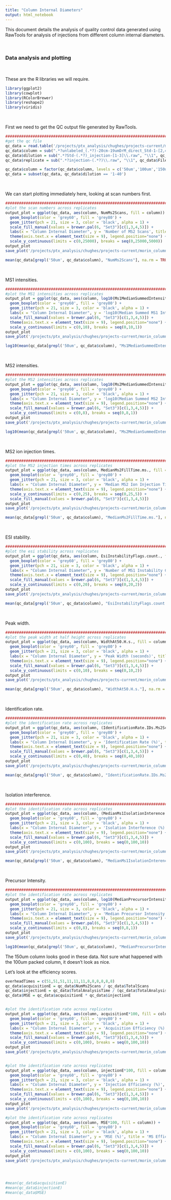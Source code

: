 ```yaml
---
title: "Column Internal Diameters"
output: html_notebook
---
```


This document details the analysis of quality control data generated using RawTools for analysis of injections from different column internal diameters. 

<br>

### Data analysis and plotting

<br>

These are the R libraries we will require.

```r
library(ggplot2)
library(cowplot)
library(RColorBrewer)
library(reshape2)
library(viridis)
```


<br>

First we need to get the QC output file generated by RawTools.

```r
###################################################################################################################################################################
#get the qc file
qc_data = read.table('/projects/ptx_analysis/chughes/projects-current/morin_column-testing/internal-diameters/qc_output-xtandem-run2/QcDataTable.csv', header = TRUE, sep = ',')
qc_data$column = sub(".*?unlabeled_(.*?)-20cm-19umDrM_direct_Std-1-[2,4]0_injection-[1-3]\\.raw", "\\1", qc_data$FileName)
qc_data$dilution = sub(".*?Std-(.*?)_injection-[1-3]\\.raw", "\\1", qc_data$FileName)
qc_data$replicate = sub(".*?injection-(.*?)\\.raw", "\\1", qc_data$FileName)

qc_data$column = factor(qc_data$column, levels = c('50um','100um','150um','200um'))
qc_data = subset(qc_data, qc_data$dilution == '1-40')
```


<br>

We can start plotting immediately here, looking at scan numbers first.

```r
###################################################################################################################################################################
#plot the scan numbers across replicates
output_plot = ggplot(qc_data, aes(column, NumMs2Scans, fill = column)) +
  geom_boxplot(color = 'grey60', fill = 'grey80') +
  geom_jitter(pch = 21, size = 3, color = 'black', alpha = 1) +
  scale_fill_manual(values = brewer.pal(6, "Set3")[c(1,3,4,5)]) +
  labs(x = "Column Internal Diameter", y = 'Number of MS2 Scans', title = 'MS2 Scan Numbers') +
  theme(axis.text.x = element_text(size = 9), legend.position="none") +
  scale_y_continuous(limits = c(0,25000), breaks = seq(0,25000,5000)) 
output_plot
save_plot('/projects/ptx_analysis/chughes/projects-current/morin_column-testing/internal-diameters/Ranalysis/QC_MS2scan-number-across-replicates.pdf',output_plot)

mean(qc_data[grepl('50um', qc_data$column), "NumMs2Scans"], na.rm = TRUE)
```

<br>

MS1 intensities.

```r
###################################################################################################################################################################
#plot the MS1 intensities across replicates
output_plot = ggplot(qc_data, aes(column, log10(Ms1MedianSummedIntensity), fill = column)) +
  geom_boxplot(color = 'grey60', fill = 'grey80') +
  geom_jitter(pch = 21, size = 3, color = 'black', alpha = 1) +
  labs(x = "Column Internal Diameter", y = 'log10(Median Summed MS1 Intensity)', title = 'MS1 Intensity') +
  scale_fill_manual(values = brewer.pal(6, "Set3")[c(1,3,4,5)]) +
  theme(axis.text.x = element_text(size = 9), legend.position="none") +
  scale_y_continuous(limits = c(0,10), breaks = seq(0,10,1))
output_plot
save_plot('/projects/ptx_analysis/chughes/projects-current/morin_column-testing/internal-diameters/Ranalysis/QC_MS1-intensity-across-replicates.pdf',output_plot)

log10(mean(qc_data[grepl('50um', qc_data$column), "Ms1MedianSummedIntensity"], na.rm = TRUE))
```


<br>

MS2 intensities.

```r
###################################################################################################################################################################
#plot the MS2 intensities across replicates
output_plot = ggplot(qc_data, aes(column, log10(Ms2MedianSummedIntensity), fill = column)) +
  geom_boxplot(color = 'grey60', fill = 'grey80') +
  geom_jitter(pch = 21, size = 3, color = 'black', alpha = 1) +
  labs(x = "Column Internal Diameter", y = 'log10(Median Summed MS2 Intensity)', title = 'MS2 Intensity') +
  theme(axis.text.x = element_text(size = 9), legend.position="none") +
  scale_fill_manual(values = brewer.pal(6, "Set3")[c(1,3,4,5)]) +
  scale_y_continuous(limits = c(0,8), breaks = seq(0,8,1)) 
output_plot
save_plot('/projects/ptx_analysis/chughes/projects-current/morin_column-testing/internal-diameters/Ranalysis/QC_MS2-intensity-across-replicates.pdf',output_plot)

log10(mean(qc_data[grepl('50um', qc_data$column), "Ms2MedianSummedIntensity"], na.rm = TRUE))
```


<br>

MS2 ion injection times.

```r
###################################################################################################################################################################
#plot the MS2 injection times across replicates
output_plot = ggplot(qc_data, aes(column, MedianMs2FillTime.ms., fill = column)) +
  geom_boxplot(color = 'grey60', fill = 'grey80') +
  geom_jitter(pch = 21, size = 3, color = 'black', alpha = 1) +
  labs(x = "Column Internal Diameter", y = 'Median MS2 Ion Injection Time (ms)', title = 'MS2 Ion Injection Time') +
  theme(axis.text.x = element_text(size = 9), legend.position="none") +
  scale_y_continuous(limits = c(0,25), breaks = seq(0,25,5)) +
  scale_fill_manual(values = brewer.pal(6, "Set3")[c(1,3,4,5)])
output_plot
save_plot('/projects/ptx_analysis/chughes/projects-current/morin_column-testing/internal-diameters/Ranalysis/QC_MS2-injection-across-replicates.pdf',output_plot)

mean(qc_data[grepl('50um', qc_data$column), "MedianMs2FillTime.ms."], na.rm = TRUE)
```


<br>

ESI stability.

```r
###################################################################################################################################################################
#plot the esi stability across replicates
output_plot = ggplot(qc_data, aes(column, EsiInstabilityFlags.count., fill = column)) +
  geom_boxplot(color = 'grey60', fill = 'grey80') +
  geom_jitter(pch = 21, size = 3, color = 'black', alpha = 1) +
  labs(x = "Column Internal Diameter", y = 'Number of MS1 Instability Counts', title = 'Electrospray Stability') +
  theme(axis.text.x = element_text(size = 9), legend.position="none") +
  scale_fill_manual(values = brewer.pal(6, "Set3")[c(1,3,4,5)]) +
  scale_y_continuous(limits = c(0,20), breaks = seq(0,20,2))
output_plot
save_plot('/projects/ptx_analysis/chughes/projects-current/morin_column-testing/internal-diameters/Ranalysis/QC_esi-stability-across-replicates.pdf',output_plot)

mean(qc_data[grepl('50um', qc_data$column), "EsiInstabilityFlags.count."], na.rm = TRUE)
```

<br>

Peak width.

```r
###################################################################################################################################################################
#plot the peak width at half height across replicates
output_plot = ggplot(qc_data, aes(column, WidthAt50.H.s., fill = column)) +
  geom_boxplot(color = 'grey60', fill = 'grey80') +
  geom_jitter(pch = 21, size = 3, color = 'black', alpha = 1) +
  labs(x = "Column Internal Diameter", y = 'Peak Width (seconds)', title = 'Peak Width at Half Height') +
  theme(axis.text.x = element_text(size = 9), legend.position="none") +
  scale_fill_manual(values = brewer.pal(6, "Set3")[c(1,3,4,5)]) +
  scale_y_continuous(limits = c(0,10), breaks = seq(0,10,2))
output_plot
save_plot('/projects/ptx_analysis/chughes/projects-current/morin_column-testing/internal-diameters/Ranalysis/QC_peak-width-half-across-replicates.pdf',output_plot)

mean(qc_data[grepl('50um', qc_data$column), "WidthAt50.H.s."], na.rm = TRUE)
```

<br>

Identification rate.

```r
###################################################################################################################################################################
#plot the identification rate across replicates
output_plot = ggplot(qc_data, aes(column, (IdentificationRate.IDs.Ms2Scan. * 100), fill = column)) +
  geom_boxplot(color = 'grey60', fill = 'grey80') +
  geom_jitter(pch = 21, size = 3, color = 'black', alpha = 1) +
  labs(x = "Column Internal Diameter", y = 'Identification Rate (%)', title = 'MS2 Identification Rate') +
  theme(axis.text.x = element_text(size = 9), legend.position="none") +
  scale_fill_manual(values = brewer.pal(6, "Set3")[c(1,3,4,5)]) +
  scale_y_continuous(limits = c(0,40), breaks = seq(0,40,10))
output_plot
save_plot('/projects/ptx_analysis/chughes/projects-current/morin_column-testing/internal-diameters/Ranalysis/QC_identification-rate-across-replicates.pdf',output_plot)

mean(qc_data[grepl('50um', qc_data$column), "IdentificationRate.IDs.Ms2Scan."], na.rm = TRUE)
```


<br>

Isolation interference.

```r
###################################################################################################################################################################
#plot the identification rate across replicates
output_plot = ggplot(qc_data, aes(column, (MedianMs1IsolationInterence * 100), fill = column)) +
  geom_boxplot(color = 'grey60', fill = 'grey80') +
  geom_jitter(pch = 21, size = 3, color = 'black', alpha = 1) +
  labs(x = "Column Internal Diameter", y = 'Isolation Interference (%)', title = 'MS2 Isolation Interference') +
  theme(axis.text.x = element_text(size = 9), legend.position="none") +
  scale_fill_manual(values = brewer.pal(6, "Set3")[c(1,3,4,5)]) +
  scale_y_continuous(limits = c(0,100), breaks = seq(0,100,10))
output_plot
save_plot('/projects/ptx_analysis/chughes/projects-current/morin_column-testing/internal-diameters/Ranalysis/QC_isolation-interference-across-replicates.pdf',output_plot)

mean(qc_data[grepl('50um', qc_data$column), "MedianMs1IsolationInterence"], na.rm = TRUE)
```

<br>

Precursor Intensity.

```r
###################################################################################################################################################################
#plot the identification rate across replicates
output_plot = ggplot(qc_data, aes(column, log10(MedianPrecursorIntensity), fill = column)) +
  geom_boxplot(color = 'grey60', fill = 'grey80') +
  geom_jitter(pch = 21, size = 3, color = 'black', alpha = 1) +
  labs(x = "Column Internal Diameter", y = 'Median Precursor Intensity', title = 'Precursor Intensity') +
  theme(axis.text.x = element_text(size = 9), legend.position="none") +
  scale_fill_manual(values = brewer.pal(6, "Set3")[c(1,3,4,5)]) +
  scale_y_continuous(limits = c(0,8), breaks = seq(0,8,1))
output_plot
save_plot('/projects/ptx_analysis/chughes/projects-current/morin_column-testing/internal-diameters/Ranalysis/QC_precursor-intensity-across-replicates.pdf',output_plot)

log10(mean(qc_data[grepl('50um', qc_data$column), "MedianPrecursorIntensity"], na.rm = TRUE))
```

The 150um column looks good in these data. Not sure what happened with the 100um packed column, it doesn't look as nice. 

Let's look at the efficiency scores.

```r
overheadTimes = c(51,51,51,11,11,11,8,8,8,8,8,8)
qc_data$acquisitionE = qc_data$NumMs2Scans / qc_data$TotalScans
qc_data$injectionE = qc_data$TotalAnalysisTime / (qc_data$TotalAnalysisTime + overheadTimes)
qc_data$MSE = qc_data$acquisitionE * qc_data$injectionE


#plot the identification rate across replicates
output_plot = ggplot(qc_data, aes(column, acquisitionE*100, fill = column)) +
  geom_boxplot(color = 'grey60', fill = 'grey80') +
  geom_jitter(pch = 21, size = 3, color = 'black', alpha = 1) +
  labs(x = "Column Internal Diameter", y = 'Acquisition Efficiency (%)', title = 'Acquisition Efficiency') +
  theme(axis.text.x = element_text(size = 9), legend.position="none") +
  scale_fill_manual(values = brewer.pal(6, "Set3")[c(1,3,4,5)]) +
  scale_y_continuous(limits = c(0,100), breaks = seq(0,100,10))
output_plot
save_plot('/projects/ptx_analysis/chughes/projects-current/morin_column-testing/internal-diameters/Ranalysis/QC_acquisition-efficiency-across-diameters.pdf',output_plot)


#plot the identification rate across replicates
output_plot = ggplot(qc_data, aes(column, injectionE*100, fill = column)) +
  geom_boxplot(color = 'grey60', fill = 'grey80') +
  geom_jitter(pch = 21, size = 3, color = 'black', alpha = 1) +
  labs(x = "Column Internal Diameter", y = 'Injection Efficiency (%)', title = 'Injection Efficiency') +
  theme(axis.text.x = element_text(size = 9), legend.position="none") +
  scale_fill_manual(values = brewer.pal(6, "Set3")[c(1,3,4,5)]) +
  scale_y_continuous(limits = c(0,100), breaks = seq(0,100,10))
output_plot
save_plot('/projects/ptx_analysis/chughes/projects-current/morin_column-testing/internal-diameters/Ranalysis/QC_injection-efficiency-across-diameters.pdf',output_plot)

#plot the identification rate across replicates
output_plot = ggplot(qc_data, aes(column, MSE*100, fill = column)) +
  geom_boxplot(color = 'grey60', fill = 'grey80') +
  geom_jitter(pch = 21, size = 3, color = 'black', alpha = 1) +
  labs(x = "Column Internal Diameter", y = 'MSE (%)', title = 'MS Efficiency') +
  theme(axis.text.x = element_text(size = 9), legend.position="none") +
  scale_fill_manual(values = brewer.pal(6, "Set3")[c(1,3,4,5)]) +
  scale_y_continuous(limits = c(0,100), breaks = seq(0,100,10))
output_plot
save_plot('/projects/ptx_analysis/chughes/projects-current/morin_column-testing/internal-diameters/Ranalysis/QC_MSE-across-diameters.pdf',output_plot)




#mean(qc_data$acquisitionE)
#mean(qc_data$injectionE)
#mean(qc_data$MSE)
```




















